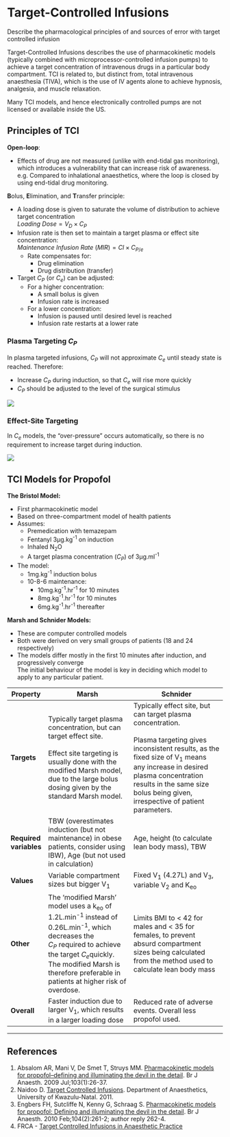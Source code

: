 # Target-Controlled Infusions

:::ANZCA
Describe the pharmacological principles of and sources of error with target controlled infusion
:::


Target-Controlled Infusions describes the use of pharmacokinetic models (typically combined with microprocessor-controlled infusion pumps) to achieve a target concentration of intravenous drugs in a particular body compartment. TCI is related to, but distinct from, total intravenous anaesthesia (TIVA), which is the use of IV agents alone to achieve hypnosis, analgesia, and muscle relaxation.

::: column-margin
Many TCI models, and hence electronically controlled pumps are not licensed or available inside the US.
:::

## Principles of TCI

**Open-loop**:

* Effects of drug are not measured (unlike with end-tidal gas monitoring), which introduces a vulnerability that can increase risk of awareness.\
e.g. Compared to inhalational anaesthetics, where the loop is closed by using end-tidal drug monitoring.


**B**olus, **E**limination, and **T**ransfer principle:

* A loading dose is given to saturate the volume of distribution to achieve target concentration\
$Loading \ Dose = V_D \times C_P$
* Infusion rate is then set to maintain a target plasma or effect site concentration:\
$Maintenance \ Infusion \ Rate \ (MIR) = Cl \times C_{P/e}$
    * Rate compensates for:
        * Drug elimination
        * Drug distribution (transfer)
* Target $C_P$ (or $C_e$) can be adjusted:
    * For a higher concentration:
        * A small bolus is given
        * Infusion rate is increased
    * For a lower concentration:
        * Infusion is paused until desired level is reached
        * Infusion rate restarts at a lower rate


### Plasma Targeting $C_P$

In plasma targeted infusions, $C_P$ will not approximate $C_e$ until steady state is reached. Therefore:

* Increase $C_P$ during induction, so that $C_e$ will rise more quickly
* $C_P$ should be adjusted to the level of the surgical stimulus

<img src="/resources/plasma-site-targeting.svg">

### Effect-Site Targeting

In $C_e$ models, the "over-pressure" occurs automatically, so there is no requirement to increase target during induction.

<img src="/resources/effect-site-targeting.svg">


## TCI Models for Propofol

**The Bristol Model:**

* First pharmacokinetic model
* Based on three-compartment model of health patients
* Assumes:
    * Premedication with temazepam
    * Fentanyl 3μg.kg^-1^ on induction
    * Inhaled N~2~O
    * A target plasma concentration ($C_P$) of 3μg.ml^-1^
* The model:
    * 1mg.kg^-1^ induction bolus
    * 10-8-6 maintenance:
        * 10mg.kg^-1^.hr^-1^ for 10 minutes
        * 8mg.kg^-1^.hr^-1^ for 10 minutes
        * 6mg.kg^-1^.hr^-1^ thereafter

**Marsh and Schnider Models:**

* These are computer controlled models
* Both were derived on very small groups of patients (18 and 24 respectively)
* The models differ mostly in the first 10 minutes after induction, and progressively converge\
The initial behaviour of the model is key in deciding which model to apply to any particular patient.

|        Property        |                                                                                                                        Marsh                                                                                                                        |                                                                                                                                    Schnider                                                                                                                                   |
|------------------------+-----------------------------------------------------------------------------------------------------------------------------------------------------------------------------------------------------------------------------------------------------+-------------------------------------------------------------------------------------------------------------------------------------------------------------------------------------------------------------------------------------------------------------------------------|
| **Targets**            | Typically target plasma concentration, but can target effect site. <br><br>Effect site targeting is usually done with the modified Marsh model, due to the large bolus dosing given by the standard Marsh model.                                    | Typically effect site, but can target plasma concentration. <br><br>Plasma targeting gives inconsistent results, as the fixed size of V~1~ means any increase in desired plasma concentration results in the same size bolus being given, irrespective of patient parameters. |
| **Required variables** | TBW (overestimates induction (but not maintenance) in obese patients, consider using IBW), Age (but not used in calculation)                                                                                                                        | Age, height (to calculate lean body mass), TBW                                                                                                                                                                                                                                |
| **Values**             | Variable compartment sizes but bigger V~1~                                                                                                                                                                                                          | Fixed V~1~ (4.27L) and V~3~, variable V~2~ and K~eo~                                                                                                                                                                                                                          |
| **Other**              | The 'modified Marsh' model uses a k~eo~ of 1.2L.min^-1^ instead of 0.26L.min^-1^, which decreases the $C_P \ $required to achieve the target $C_e$quickly. The modified Marsh is therefore preferable in patients at higher risk of overdose. | Limits BMI to < 42 for males and < 35 for females, to prevent absurd compartment sizes being calculated from the method used to calculate lean body mass                                                                                                                      |
| **Overall**            | Faster induction due to larger V~1~, which results in a larger loading dose                                                                                                                                                                         | Reduced rate of adverse events. Overall less propofol used.                                                                                                                                                                                                                   |

---

## References

1. Absalom AR, Mani V, De Smet T, Struys MM. [Pharmacokinetic models for propofol--defining and illuminating the devil in the detail](https://academic.oup.com/bja/article/103/1/26/462196/Pharmacokinetic-models-for-propofol-defining-and#6943950). Br J Anaesth. 2009 Jul;103(1):26-37.
2. Naidoo D. [Target Controlled Infusions](http://anaesthetics.ukzn.ac.za/Libraries/Documents2011/D_Naidoo_Target_Controlled_Infusion.sflb.ashx). Department of Anaesthetics, University of Kwazulu-Natal. 2011.
3. Engbers FH, Sutcliffe N, Kenny G, Schraag S. [Pharmacokinetic models for propofol: Defining and illuminating the devil in the detail](https://academic.oup.com/bja/article-pdf/104/2/261/614636/aep385.pdf). Br J Anaesth. 2010 Feb;104(2):261-2; author reply 262-4. 
2. FRCA - [Target Controlled Infusions in Anaesthetic Practice](http://www.frca.co.uk/article.aspx?articleid=101001)
